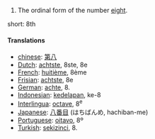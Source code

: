 # The ordinal form of the number [[eight]].

short: 8th

====Translations====
*[[chinese]]: [[第八]]
*[[Dutch]]: [[achtste]], 8ste, 8e
*[[French]]: [[huitième]], 8ème
*[[Frisian]]: [[achtste]], 8e
*[[German]]: [[achte]], 8.
*[[Indonesian]]: [[kedelapan]], ke-8
*[[Interlingua]]: [[octave]], 8<sup>e</sup>
*[[Japanese]]: [[八番目]] (はちばんめ, hachiban-me)
*[[Portuguese]]: [[oitavo]], 8º
*[[Turkish]]: [[sekizinci]], 8.
